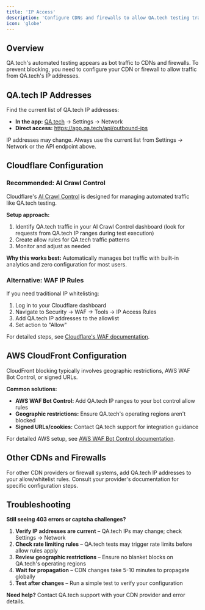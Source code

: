 ```yaml
---
title: 'IP Access'
description: 'Configure CDNs and firewalls to allow QA.tech testing traffic'
icon: 'globe'
---
```


## Overview

QA.tech's automated testing appears as bot traffic to CDNs and firewalls. To prevent blocking, you need to configure your CDN or firewall to allow traffic from QA.tech's IP addresses.

## QA.tech IP Addresses

Find the current list of QA.tech IP addresses:

- **In the app:** [QA.tech](https://app.qa.tech) → Settings → Network
- **Direct access:** https://app.qa.tech/api/outbound-ips

<Warning>
IP addresses may change. Always use the current list from Settings → Network or the API endpoint above.
</Warning>

## Cloudflare Configuration

### Recommended: AI Crawl Control

Cloudflare's [AI Crawl Control](https://developers.cloudflare.com/ai-crawl-control/) is designed for managing automated traffic like QA.tech testing.

**Setup approach:**
1. Identify QA.tech traffic in your AI Crawl Control dashboard (look for requests from QA.tech IP ranges during test execution)
2. Create allow rules for QA.tech traffic patterns
3. Monitor and adjust as needed

**Why this works best:** Automatically manages bot traffic with built-in analytics and zero configuration for most users.

### Alternative: WAF IP Rules

If you need traditional IP whitelisting:

1. Log in to your Cloudflare dashboard
2. Navigate to Security → WAF → Tools → IP Access Rules
3. Add QA.tech IP addresses to the allowlist
4. Set action to "Allow"

For detailed steps, see [Cloudflare's WAF documentation](https://developers.cloudflare.com/waf/tools/ip-access-rules/).

## AWS CloudFront Configuration

CloudFront blocking typically involves geographic restrictions, AWS WAF Bot Control, or signed URLs.

**Common solutions:**
- **AWS WAF Bot Control:** Add QA.tech IP ranges to your bot control allow rules
- **Geographic restrictions:** Ensure QA.tech's operating regions aren't blocked
- **Signed URLs/cookies:** Contact QA.tech support for integration guidance

For detailed AWS setup, see [AWS WAF Bot Control documentation](https://aws.amazon.com/waf/features/bot-control/).

## Other CDNs and Firewalls

For other CDN providers or firewall systems, add QA.tech IP addresses to your allow/whitelist rules. Consult your provider's documentation for specific configuration steps.

## Troubleshooting

**Still seeing 403 errors or captcha challenges?**

1. **Verify IP addresses are current** – QA.tech IPs may change; check Settings → Network
2. **Check rate limiting rules** – QA.tech tests may trigger rate limits before allow rules apply
3. **Review geographic restrictions** – Ensure no blanket blocks on QA.tech's operating regions
4. **Wait for propagation** – CDN changes take 5-10 minutes to propagate globally
5. **Test after changes** – Run a simple test to verify your configuration

**Need help?** Contact QA.tech support with your CDN provider and error details.
